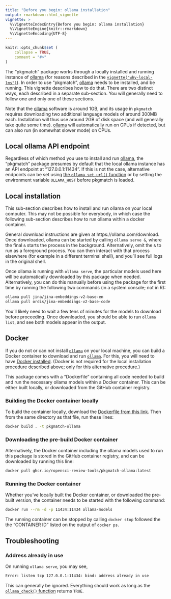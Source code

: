 ```yaml
---
title: "Before you begin: ollama installation"
output: rmarkdown::html_vignette
vignette: >
  %\VignetteIndexEntry{Before you begin: ollama installation}
  %\VignetteEngine{knitr::rmarkdown}
  %\VignetteEncoding{UTF-8}
---
```


```r
knitr::opts_chunk$set (
    collapse = TRUE,
    comment = "#>"
)
```

The "pkgmatch" package works through a locally installed and running instance
of [ollama](https://ollama.com) (for reasons described in the
[`vignette("why-local-lms")`](https://docs.ropensci.org/pkgmatch/articles/why-local-lms.html)).
In order to use "pkgmatch", [ollama](https://ollama.com) needs to be installed,
and be running. This vignette describes how to do that. There are two distinct
ways, each described in a separate sub-section. You will generally need to
follow one and only one of these sections.

Note that the [ollama](https://ollama.com) software is around 1GB, and its
usage in `pkgmatch` requires downloading two additional language models of
around 300MB each. Installation will thus use around 2GB of disk space (and
will generally take quite some time). [ollama](https://ollama.com) will
automatically run on GPUs if detected, but can also run (in somewhat slower
mode) on CPUs.

## Local ollama API endpoint

Regardless of which method you use to install and run
[ollama](https://ollama.com), the "pkgmatch" package presumes by default that
the local ollama instance has an API endpoint at "127.0.0.1:11434". If this is
not the case, alternative endpoints can be set using [the `ollama_set_url()`
function](https://docs.ropensci.org/pkgmatch/reference/ollama_set_url.html) or
by setting the environment variable `OLLAMA_HOST` before pkgmatch is loaded.

## Local installation

This sub-section describes how to install and run ollama on your local
computer. This may not be possible for everybody, in which case the following
sub-section describes how to run ollama within a docker container.

General download instructions are given at https://ollama.com/download. Once
downloaded, ollama can be started by calling `ollama serve &`, where the final
`&` starts the process in the background. Alternatively, omit the `&` to run as
a foreground process. You can then interact with that process elsewhere (for
example in a different terminal shell), and you'll see full logs in the
original shell.

Once ollama is running with `ollama serve`, the particular models used here
will be automatically downloaded by this package when needed. Alternatively,
you can do this manually before using the package for the first time by running
the following two commands (in a system console; not in R):

``` bash
ollama pull jina/jina-embeddings-v2-base-en
ollama pull ordis/jina-embeddings-v2-base-code
```

You'll likely need to wait a few tens of minutes for the models to download
before proceeding. Once downloaded, you should be able to run `ollama list`,
and see both models appear in the output.

## Docker

If you do not or can not install [`ollama`](https://ollama.com) on your local
machine, you can build a Docker container to download and run
[`ollama`](https://ollama.com). For this, you will need to have [Docker
installed](https://docs.docker.com/get-started/get-docker/). (Docker is not
required for the local installation procedure described above; only for this
alternative procedure.)

This package comes with a "Dockerfile" containing all code needed to build and
run the necessary ollama models within a Docker container. This can be either
built locally, or downloaded from the GitHub container registry. 

### Building the Docker container locally

To build the container locally, download the [Dockerfile from this
link](https://github.com/ropensci-review-tools/pkgmatch/blob/main/Dockerfile).
Then from the same directory as that file, run these lines:

``` bash
docker build . -t pkgmatch-ollama
```

### Downloading the pre-build Docker container

Alternatively, the Docker container including the ollama models used to run
this package is stored in the GitHub container registry, and can be downloaded
by running this line:

``` bash
docker pull ghcr.io/ropensci-review-tools/pkgmatch-ollama:latest
```

### Running the Docker container

Whether you've locally built the Docker container, or downloaded the pre-built
version, the container needs to be started with the following command:

``` bash
docker run --rm -d -p 11434:11434 ollama-models
```

The running container can be stopped by calling `docker stop` followed the the
"CONTAINER ID" listed on the output of `docker ps`.

## Troubleshooting

### Address already in use

On running `ollama serve`, you may see,
```bash
Error: listen tcp 127.0.0.1:11434: bind: address already in use
```

This can generally be ignored. Everything should work as long as the
[`ollama_check()`
function](https://docs.ropensci.org/pkgmatch/reference/ollama_check.html) returns `TRUE`.

